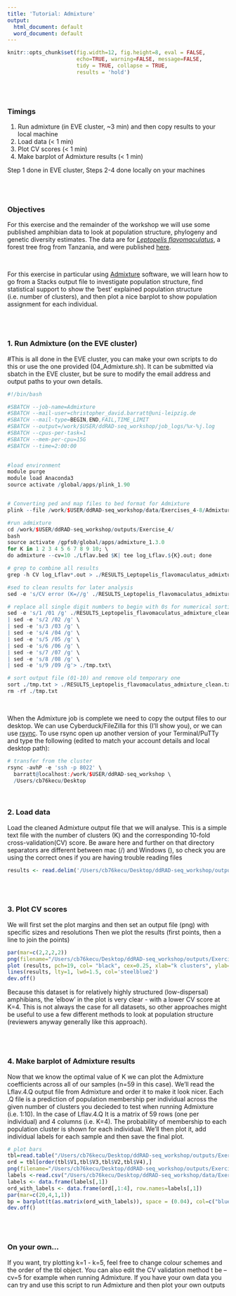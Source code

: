 ```yaml
---
title: 'Tutorial: Admixture'
output:
  html_document: default
  word_document: default
---
```


```r
knitr::opts_chunk$set(fig.width=12, fig.height=8, eval = FALSE,
                      echo=TRUE, warning=FALSE, message=FALSE,
                      tidy = TRUE, collapse = TRUE,
                      results = 'hold')
```
\
\

### Timings 
  1. Run admixture (in EVE cluster, ~3 min) and then copy results to your local machine
  2. Load data (< 1 min)
  3. Plot CV scores (< 1 min)
  4. Make barplot of Admixture results (< 1 min)

Step 1 done in EVE cluster, Steps 2-4 done locally on your machines
  
\
\

### Objectives

For this exercise and the remainder of the workshop we will use some published amphibian data to look at population structure, phylogeny and genetic diversity estimates. The data are for [*Leptopelis flavomaculatus*](https://amphibiaweb.org/species/3649), a forest tree frog from Tanzania, and were published [here](https://onlinelibrary.wiley.com/doi/full/10.1111/mec.14862).

\

For this exercise in particular using [Admixture](https://dalexander.github.io/admixture/publications.html) software, we will learn how to go from a Stacks output file to investigate population structure, find statistical support to show the 'best' explained population structure (i.e. number of clusters), and then plot a nice barplot to show population assignment for each individual.


\
\

### 1. Run Admixture (on the EVE cluster)
#This is all done in the EVE cluster, you can make your own scripts to do this or use the one provided (04_Admixture.sh). It can be submitted via sbatch in the EVE cluster, but be sure to modify the email address and output paths to your own details.

```r
#!/bin/bash                                                                                                                            

#SBATCH --job-name=Admixture
#SBATCH --mail-user=christopher_david.barratt@uni-leipzig.de
#SBATCH --mail-type=BEGIN,END,FAIL,TIME_LIMIT
#SBATCH --output=/work/$USER/ddRAD-seq_workshop/job_logs/%x-%j.log
#SBATCH --cpus-per-task=1
#SBATCH --mem-per-cpu=15G
#SBATCH --time=2:00:00

 
#load environment
module purge
module load Anaconda3
source activate /global/apps/plink_1.90


# Converting ped and map files to bed format for Admixture
plink --file /work/$USER/ddRAD-seq_workshop/data/Exercises_4-8/Admixture/Lflav --make-bed --recode --out /work/$USER/ddRAD-seq_workshop/outputs/Exercise_4/

#run admixture
cd /work/$USER/ddRAD-seq_workshop/outputs/Exercise_4/
bash
source activate /gpfs0/global/apps/admixture_1.3.0
for K in 1 2 3 4 5 6 7 8 9 10; \
do admixture --cv=10 ./Lflav.bed $K| tee log_Lflav.${K}.out; done

# grep to combine all results
grep -h CV log_Lflav*.out > ./RESULTS_Leptopelis_flavomaculatus_admixture.txt

#sed to clean results for later analysis
sed -e 's/CV error (K=//g' ./RESULTS_Leptopelis_flavomaculatus_admixture.txt | sed 's/)://g' > ./RESULTS_Leptopelis_flavomaculatus_admixture_clean.txt

# replace all single digit numbers to begin with 0s for numerical sorting
sed -e 's/1 /01 /g' ./RESULTS_Leptopelis_flavomaculatus_admixture_clean.txt \
| sed -e 's/2 /02 /g' \
| sed -e 's/3 /03 /g' \
| sed -e 's/4 /04 /g' \
| sed -e 's/5 /05 /g' \
| sed -e 's/6 /06 /g' \
| sed -e 's/7 /07 /g' \
| sed -e 's/8 /08 /g' \
| sed -e 's/9 /09 /g'> ./tmp.txt\

# sort output file (01-10) and remove old temporary one
sort ./tmp.txt > ./RESULTS_Leptopelis_flavomaculatus_admixture_clean.txt
rm -rf ./tmp.txt
```

\

When the Admixture job is complete we need to copy the output files to our desktop. We can use Cyberduck/FileZilla for this (I'll show you), or we can use [rsync](https://wiki.ufz.de/eve/index.php/File_Transfer). To use rsync open up another version of your Terminal/PuTTy and type the following (edited to match your account details and local desktop path):

```r
# transfer from the cluster
rsync -avhP -e 'ssh -p 8022' \
  barratt@localhost:/work/$USER/ddRAD-seq_workshop \
  /Users/cb76kecu/Desktop
```

\

### 2. Load data
Load the cleaned Admixture output file that we will analyse. This is a simple text file with the number of clusters (K) and the corresponding 10-fold cross-validation(CV) score. Be aware here and further on that directory separators are different between mac (/) and Windows (\), so check you are using the correct ones if you are having trouble reading files

```r
results <- read.delim('/Users/cb76kecu/Desktop/ddRAD-seq_workshop/outputs/Exercise_4/RESULTS_Leptopelis_flavomaculatus_admixture_clean.txt', sep=' ',header=FALSE)
```

\
\

### 3. Plot CV scores
We will first set the plot margins and then set an output file (png) with specific sizes and resolutions
Then we plot the results (first points, then a line to join the points)

```r
par(mar=c(2,2,2,2))
png(filename="/Users/cb76kecu/Desktop/ddRAD-seq_workshop/outputs/Exercise_4/Admixture_Results_CV_scores.png", type="quartz", height=8, width=8, units="in", res=300)
plot (results, pch=19, col= "black", cex=0.25, xlab="k clusters", ylab="CV score", main = "Cross validation scores across k (Admixture")
lines(results, lty=1, lwd=1.5, col='steelblue2')
dev.off()
```

Because this dataset is for relatively highly structured (low-dispersal) amphibians, the 'elbow' in the plot is very clear - with a lower CV score at K=4. This is not always the case for all datasets, so other approaches might be useful to use a few different methods to look at population structure (reviewers anyway generally like this approach).

\
\

### 4. Make barplot of Admixture results
Now that we know the optimal value of K we can plot the Admixture coefficients across all of our samples (n=59 in this case). We'll read the Lflav.4.Q output file from Admixture and order it to make it look nicer. Each .Q file is a prediction of population membership per individual across the given number of clusters you decieded to test when running Admixture (i.e. 1:10). In the case of Lflav.4.Q It is a matrix of 59 rows (one per individual) and 4 columns (i.e. K=4). The probability of membership to each population cluster is shown for each individual. We'll then plot it, add individual labels for each sample and then save the final plot.

```r
# plot bars
tbl=read.table("/Users/cb76kecu/Desktop/ddRAD-seq_workshop/outputs/Exercise_4/Lflav.4.Q")
ord = tbl[order(tbl$V1,tbl$V3,tbl$V2,tbl$V4),]
png(filename="/Users/cb76kecu/Desktop/ddRAD-seq_workshop/outputs/Exercise_4/Admixture_Results_Barplot.png", type="quartz", height=8, width=30, units="in", res=300)
labels <-read.csv("/Users/cb76kecu/Desktop/ddRAD-seq_workshop/data/Exercises_4-8/Admixture/pop_labels.csv", header=FALSE)
labels <- data.frame(labels[,1])
ord_with_labels <- data.frame(ord[,1:4], row.names=labels[,1])
par(mar=c(20,4,1,1))
bp = barplot(t(as.matrix(ord_with_labels)), space = (0.04), col=c("blue", "turquoise", "darkblue", "lightblue"), xlab="", ylab="Ancestry", border=1, las=2, cex.names=0.9)
dev.off()

```

\
\

### On your own...

If you want, try plotting k=1 - k=5, feel free to change colour schemes and the order of the tbl object. You can also edit the CV validation method t be --cv=5 for example when running Admixture. If you have your own data you can try and use this script to run Admixture and then plot your own outputs
